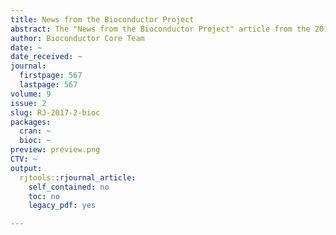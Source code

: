 ```yaml
---
title: News from the Bioconductor Project
abstract: The "News from the Bioconductor Project" article from the 2017-2 issue.
author: Bioconductor Core Team
date: ~
date_received: ~
journal:
  firstpage: 567
  lastpage: 567
volume: 9
issue: 2
slug: RJ-2017-2-bioc
packages:
  cran: ~
  bioc: ~
preview: preview.png
CTV: ~
output:
  rjtools::rjournal_article:
    self_contained: no
    toc: no
    legacy_pdf: yes

---
```

